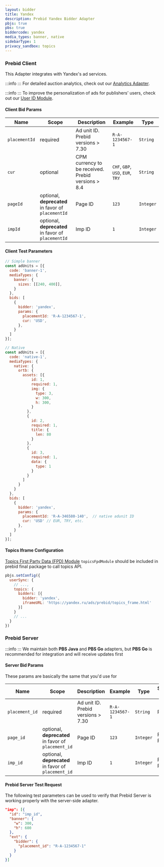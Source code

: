```yaml
---
layout: bidder
title: Yandex
description: Prebid Yandex Bidder Adapter
pbjs: true
pbs: true
biddercode: yandex
media_types: banner, native
sidebarType: 1
privacy_sandbox: topics
---
```


### Prebid Client

This Adapter integrates with Yandex's ad services.

:::info
:::
For detailed auction analytics, check out our [Analytics Adapter](/dev-docs/analytics/yandex.html).

:::info
:::
To improve the personalization of ads for publishers’ users, check out our [User ID Module](/dev-docs/modules/userid-submodules/yandex.html).

#### Client Bid Params


| Name          | Scope                                              | Description                                        | Example                           | Type      |
| ------------- | -------------------------------------------------- | -------------------------------------------------- | --------------------------------- | --------- |
| `placementId` | required                                           | Ad unit ID. Prebid versions > 7.30                 | `R-A-1234567-1`                   | `String`  |
| `cur`         | optional                                           | CPM currency to be received. Prebid versions > 8.4 | `CHF`, `GBP`, `USD`, `EUR`, `TRY` | `String`  |
| `pageId`      | optional, **deprecated** in favor of `placementId` | Page ID                                            | `123`                             | `Integer` |
| `impId`       | optional, **deprecated** in favor of `placementId` | Imp ID                                             | `1`                               | `Integer` |

#### Client Test Parameters

```js
// Simple banner
const adUnits = [{
  code: 'banner-1',
  mediaTypes: {
    banner: {
      sizes: [[240, 400]],
    }
  },
  bids: [
    {
      bidder: 'yandex',
      params: {
        placementId: 'R-A-1234567-1',
        cur: 'USD',
      },
    }
  ]
}];

// Native
const adUnits = [{
  code: 'native-1',
  mediaTypes: {
    native: {
      ortb: {
        assets: [{
            id: 1,
            required: 1,
            img: {
              type: 3,
              w: 300,
              h: 300,
            }
          },
          {
            id: 2,
            required: 1,
            title: {
              len: 80
            }
          },
          {
            id: 3,
            required: 1,
            data: {
              type: 1
            }
          }
        ]
      }
    }
  },
  bids: [
    {
      bidder: 'yandex',
      params: {
        placementId: 'R-A-346580-140',  // native adunit ID
        cur: 'USD' // EUR, TRY, etc.
      },
    }
  ]
}];
```

#### Topics Iframe Configuration

[Topics First Party Data (FPD) Module](/dev-docs/modules/topicsFpdModule.html) `topicsFpdModule` should be included in prebid final package to call topics API.

```js
pbjs.setConfig({
  userSync: {
    // ...,
    topics: {
      bidders: [{
        bidder: 'yandex',
        iframeURL: 'https://yandex.ru/ads/prebid/topics_frame.html'
      }]
    }
    // ...
  }
})
```

### Prebid Server

:::info
:::
We maintain both **PBS Java** and **PBS Go** adapters, but **PBS Go** is recommended for integration and will receive updates first

#### Server Bid Params

These params are basically the same that you'd use for 


| Name           | Scope                                               | Description                        | Example         | Type      | Supported in     |
| -------------- | --------------------------------------------------- | ---------------------------------- | --------------- | --------- | ---------------- |
| `placement_id` | required                                            | Ad unit ID. Prebid versions > 7.30 | `R-A-1234567-1` | `String`  | PBS Go           |
| `page_id`      | optional, **deprecated** in favor of `placement_id` | Page ID                            | `123`           | `Integer` | PBS Go, PBS Java |
| `imp_id`       | optional, **deprecated** in favor of `placement_id` | Imp ID                             | `1`             | `Integer` | PBS Go, PBS Java |

#### Prebid Server Test Request

The following test parameters can be used to verify that Prebid Server is working properly with the
server-side adapter.

```json
"imp": [{
  "id": "imp_id",
  "banner": {
    "w": 300,
    "h": 600
  },
  "ext": {
    "bidder": {
      "placement_id": "R-A-1234567-1"
    }
  }
}]
```
